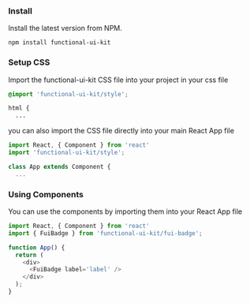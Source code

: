 
<Meta title="Setup" />

<style>
 {`
 `}
</style>

### Install
Install the latest version from NPM.
```
npm install functional-ui-kit
```

### Setup CSS
Import the functional-ui-kit CSS file into your project in your css file
```css
@import 'functional-ui-kit/style';

html {
  ...
```
you can also import the CSS file directly into your main React App file
```js
import React, { Component } from 'react'
import 'functional-ui-kit/style';

class App extends Component {
  ...
```

### Using Components
You can use the components by importing them into your React App file
```js
import React, { Component } from 'react'
import { FuiBadge } from 'functional-ui-kit/fui-badge';

function App() {
  return (
    <div>
      <FuiBadge label='label' />
    </div>
  );
}
```